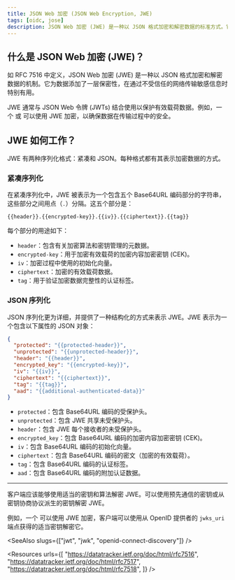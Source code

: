 ```yaml
---
title: JSON Web 加密 (JSON Web Encryption, JWE)
tags: [oidc, jose]
description: JSON Web 加密 (JWE) 是一种以 JSON 格式加密和解密数据的标准方式。它通常用于保护传输 JSON Web 令牌 (JWTs) 中的敏感信息。
---
```


## 什么是 JSON Web 加密 (JWE)？

如 RFC 7516 中定义，JSON Web 加密 (JWE) 是一种以 JSON 格式加密和解密数据的机制。它为数据添加了一层保密性，在通过不受信任的网络传输敏感信息时特别有用。

JWE 通常与 <Ref slug="jwt">JSON Web 令牌 (JWTs)</Ref> 结合使用以保护有效载荷数据。例如，一个 <Ref slug="id-token" /> 或 <Ref slug="access-token" /> 可以使用 JWE 加密，以确保数据在传输过程中的安全。

## JWE 如何工作？

JWE 有两种序列化格式：紧凑和 JSON。每种格式都有其表示加密数据的方式。

### 紧凑序列化

在紧凑序列化中，JWE 被表示为一个包含五个 Base64URL 编码部分的字符串，这些部分之间用点（`.`）分隔。这五个部分是：

```
{{header}}.{{encrypted-key}}.{{iv}}.{{ciphertext}}.{{tag}}
```

每个部分的用途如下：

- `header`：包含有关加密算法和密钥管理的元数据。
- `encrypted-key`：用于加密有效载荷的加密内容加密密钥 (CEK)。
- `iv`：加密过程中使用的初始化向量。
- `ciphertext`：加密的有效载荷数据。
- `tag`：用于验证加密数据完整性的认证标签。

### JSON 序列化

JSON 序列化更为详细，并提供了一种结构化的方式来表示 JWE。JWE 表示为一个包含以下属性的 JSON 对象：

```json
{
  "protected": "{{protected-header}}",
  "unprotected": "{{unprotected-header}}",
  "header": "{{header}}",
  "encrypted_key": "{{encrypted-key}}",
  "iv": "{{iv}}",
  "ciphertext": "{{ciphertext}}",
  "tag": "{{tag}}",
  "aad": "{{additional-authenticated-data}}"
}
```

- `protected`：包含 Base64URL 编码的受保护头。
- `unprotected`：包含 JWE 共享未受保护头。
- `header`：包含 JWE 每个接收者的未受保护头。
- `encrypted_key`：包含 Base64URL 编码的加密内容加密密钥 (CEK)。
- `iv`：包含 Base64URL 编码的初始化向量。
- `ciphertext`：包含 Base64URL 编码的密文（加密的有效载荷）。
- `tag`：包含 Base64URL 编码的认证标签。
- `aad`：包含 Base64URL 编码的附加认证数据。

---

客户端应该能够使用适当的密钥和算法解密 JWE。可以使用预先通信的密钥或从密钥协商协议派生的密钥解密 JWE。

例如，一个 <Ref slug="id-token" /> 可以使用 JWE 加密，客户端可以使用从 OpenID 提供者的 `jwks_uri` 端点获得的适当密钥解密它。

<SeeAlso slugs={["jwt", "jwk", "openid-connect-discovery"]} />

<Resources
  urls={[
    "https://datatracker.ietf.org/doc/html/rfc7516",
    "https://datatracker.ietf.org/doc/html/rfc7517",
    "https://datatracker.ietf.org/doc/html/rfc7518",
  ]}
/>
